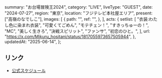   summary: "お台場冒険王2024",
  category: "LIVE",
  liveType: "GUEST",
  date: "2024-07-27",
  region: "東京",
  location: "フジテレビ本社屋エリア",
  present: ["高嶺のなでしこ"],
  images: [
    {
      path: "",
      ref: "",
    },
  ],
  acts: {
    setlist: [
      "衣装:わたし色に染まれ衣装",
      "可愛くてごめん",
      "モテチェン！",
      "すきっちゅーの！",
      "MC",
      "美しく生きろ",
      "決戦スピリット",
      "ファンサ",
      "初恋のひと。",
    ],
    url: "https://x.com/Mikuru_hositani/status/1817055973657505944",
  },
  updatedAt: "2025-06-14",
};

## リンク

- [公式スケジュール](https://takanenonadeshiko.jp/?p=2269)
